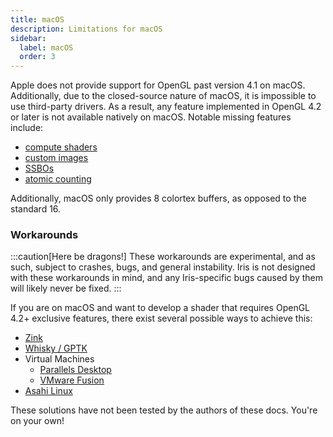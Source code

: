 ```yaml
---
title: macOS
description: Limitations for macOS
sidebar:
  label: macOS
  order: 3
---
```


Apple does not provide support for OpenGL past version 4.1 on macOS. Additionally, due to the closed-source nature of macOS, it is impossible to use third-party drivers. As a result, any feature implemented in OpenGL 4.2 or later is not available natively on macOS. Notable missing features include:

- [compute shaders](/current/reference/programs/overview#compute-shaders)
- [custom images](/current/reference/buffers/custom_images)
- [SSBOs](/current/reference/buffers/ssbo)
- [atomic counting](https://www.khronos.org/opengl/wiki/Atomic_Counter)

Additionally, macOS only provides 8 colortex buffers, as opposed to the standard 16.

### Workarounds

:::caution[Here be dragons!]
These workarounds are experimental, and as such, subject to crashes, bugs, and general instability. Iris is not designed with these workarounds in mind, and any Iris-specific bugs caused by them will likely never be fixed.
:::

If you are on macOS and want to develop a shader that requires OpenGL 4.2+ exclusive features, there exist several possible ways to achieve this:

- [Zink](https://docs.mesa3d.org/drivers/zink.html#apple-macos-and-moltenvk)
- [Whisky / GPTK](https://getwhisky.app)
- Virtual Machines
    - [Parallels Desktop](https://www.parallels.com/products/desktop/)
    - [VMware Fusion](https://www.vmware.com/products/desktop-hypervisor/workstation-and-fusion)
- [Asahi Linux](https://asahilinux.org)

These solutions have not been tested by the authors of these docs. You're on your own!